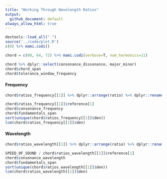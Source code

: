 ```yaml
---
title: "Working Through Wavelength Ratios"
output:
  github_document: default
always_allow_html: true
---
```


```r
devtools::load_all(".")
source('../code/plot.R')
c(0) %>% mami.codi()
```

```r
chord = c(60, 64, 72) %>% mami.codi(verbose=T, num_harmonics=11)
```

```r
chord %>% dplyr::select(consonance_dissonance, major_minor)
chord$chord_span
chord$tolerance_window_frequency
```

#### Frequency

```r
chord$ratios_frequency[[1]] %>% dplyr::arrange(ratio) %>% dplyr::rename(freq=pitch) %>% dplyr::select(-pseudo_ratio)
```

```r
chord$ratios_frequency[[1]]$reference[1]
chord$consonance_frequency
chord$fundamentals_span
sort(unique(chord$ratios_frequency[[1]]$den))
lcm(chord$ratios_frequency[[1]]$den)
```

#### Wavelength


```r
chord$ratios_wavelength[[1]] %>% dplyr::arrange(ratio) %>% dplyr::rename(freq=pitch) %>% dplyr::select(-pseudo_ratio)
```

```r
SPEED_OF_SOUND / chord$ratios_wavelength[[1]]$reference[1]
chord$consonance_wavelength
chord$fundamentals_span
sort(unique(chord$ratios_wavelength[[1]]$den))
lcm(chord$ratios_wavelength[[1]]$den)
```
